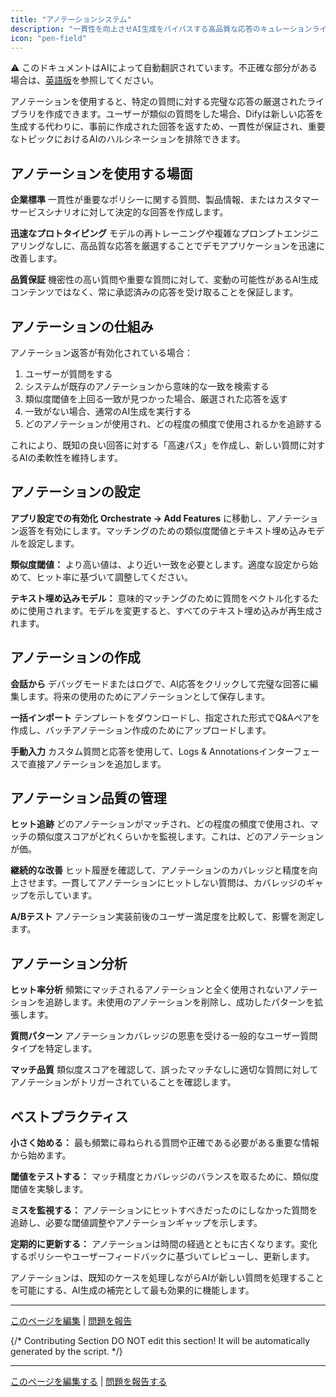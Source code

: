 ```yaml
---
title: "アノテーションシステム"
description: "一貫性を向上させAI生成をバイパスする高品質な応答のキュレーションライブラリを構築"
icon: "pen-field"
---
```


<Note> ⚠️ このドキュメントはAIによって自動翻訳されています。不正確な部分がある場合は、[英語版](/en/documentation/pages/monitor/annotation-reply)を参照してください。</Note>


アノテーションを使用すると、特定の質問に対する完璧な応答の厳選されたライブラリを作成できます。ユーザーが類似の質問をした場合、Difyは新しい応答を生成する代わりに、事前に作成された回答を返すため、一貫性が保証され、重要なトピックにおけるAIのハルシネーションを排除できます。

## アノテーションを使用する場面

**企業標準**
一貫性が重要なポリシーに関する質問、製品情報、またはカスタマーサービスシナリオに対して決定的な回答を作成します。

**迅速なプロトタイピング**
モデルの再トレーニングや複雑なプロンプトエンジニアリングなしに、高品質な応答を厳選することでデモアプリケーションを迅速に改善します。

**品質保証**
機密性の高い質問や重要な質問に対して、変動の可能性があるAI生成コンテンツではなく、常に承認済みの応答を受け取ることを保証します。

## アノテーションの仕組み

アノテーション返答が有効化されている場合：
1. ユーザーが質問をする
2. システムが既存のアノテーションから意味的な一致を検索する
3. 類似度閾値を上回る一致が見つかった場合、厳選された応答を返す
4. 一致がない場合、通常のAI生成を実行する
5. どのアノテーションが使用され、どの程度の頻度で使用されるかを追跡する

これにより、既知の良い回答に対する「高速パス」を作成し、新しい質問に対するAIの柔軟性を維持します。

## アノテーションの設定

**アプリ設定での有効化**
**Orchestrate → Add Features** に移動し、アノテーション返答を有効にします。マッチングのための類似度閾値とテキスト埋め込みモデルを設定します。

**類似度閾値：** より高い値は、より近い一致を必要とします。適度な設定から始めて、ヒット率に基づいて調整してください。

**テキスト埋め込みモデル：** 意味的マッチングのために質問をベクトル化するために使用されます。モデルを変更すると、すべてのテキスト埋め込みが再生成されます。

## アノテーションの作成

**会話から**
デバッグモードまたはログで、AI応答をクリックして完璧な回答に編集します。将来の使用のためにアノテーションとして保存します。

**一括インポート**
テンプレートをダウンロードし、指定された形式でQ&Aペアを作成し、バッチアノテーション作成のためにアップロードします。

**手動入力**
カスタム質問と応答を使用して、Logs & Annotationsインターフェースで直接アノテーションを追加します。

## アノテーション品質の管理

**ヒット追跡**
どのアノテーションがマッチされ、どの程度の頻度で使用され、マッチの類似度スコアがどれくらいかを監視します。これは、どのアノテーションが価。

**継続的な改善**
ヒット履歴を確認して、アノテーションのカバレッジと精度を向上させます。一貫してアノテーションにヒットしない質問は、カバレッジのギャップを示しています。

**A/Bテスト**
アノテーション実装前後のユーザー満足度を比較して、影響を測定します。

## アノテーション分析

**ヒット率分析**
頻繁にマッチされるアノテーションと全く使用されないアノテーションを追跡します。未使用のアノテーションを削除し、成功したパターンを拡張します。

**質問パターン**
アノテーションカバレッジの恩恵を受ける一般的なユーザー質問タイプを特定します。

**マッチ品質**
類似度スコアを確認して、誤ったマッチなしに適切な質問に対してアノテーションがトリガーされていることを確認します。

## ベストプラクティス

**小さく始める：** 最も頻繁に尋ねられる質問や正確である必要がある重要な情報から始めます。

**閾値をテストする：** マッチ精度とカバレッジのバランスを取るために、類似度閾値を実験します。

**ミスを監視する：** アノテーションにヒットすべきだったのにしなかった質問を追跡し、必要な閾値調整やアノテーションギャップを示します。

**定期的に更新する：** アノテーションは時間の経過とともに古くなります。変化するポリシーやユーザーフィードバックに基づいてレビューし、更新します。

アノテーションは、既知のケースを処理しながらAIが新しい質問を処理することを可能にする、AI生成の補完として最も効果的に機能します。

---

[このページを編集](https://github.com/langgenius/dify-docs/edit/main/en/guides/annotation/annotation-reply.mdx) | [問題を報告](https://github.com/langgenius/dify-docs/issues/new?template=docs.yml)

{/*
Contributing Section
DO NOT edit this section!
It will be automatically generated by the script.
*/}

---

[このページを編集する](https://github.com/langgenius/dify-docs/edit/main/ja-jp/documentation/pages/monitor/annotation-reply.mdx) | [問題を報告する](https://github.com/langgenius/dify-docs/issues/new?template=docs.yml)

